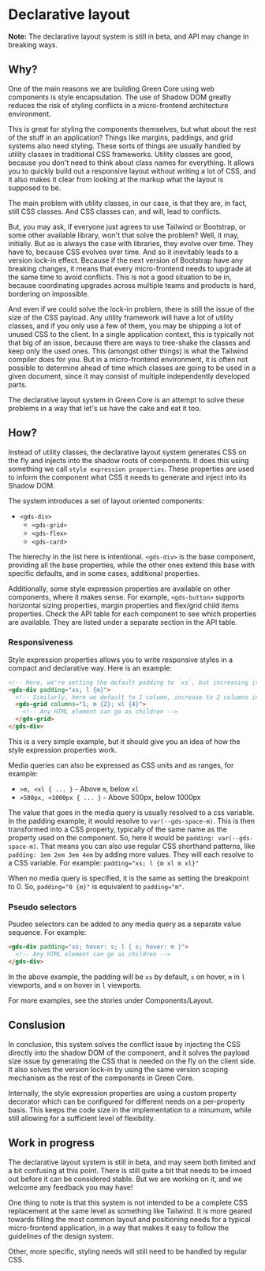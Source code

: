 
<Meta title="Concepts/Declarative layout" />

# Declarative layout

**Note:** The declarative layout system is still in beta, and API may change in breaking ways.

## Why?

One of the main reasons we are building Green Core using web components is style encapsulation. The use
of Shadow DOM greatly reduces the risk of styling conflicts in a micro-frontend architecture environment.

This is great for styling the components themselves, but what about the rest of the stuff in an application?
Things like margins, paddings, and grid systems also need styling. These sorts of things are usually handled
by utility classes in traditional CSS frameworks. Utility classes are good, because you don't need to think
about class names for everything. It allows you to quickly build out a responsive layout without writing
a lot of CSS, and it also makes it clear from looking at the markup what the layout is supposed to be.

The main problem with utility classes, in our case, is that they are, in fact, still CSS classes. And CSS classes
can, and will, lead to conflicts.

But, you may ask, if everyone just agrees to use Tailwind or Bootstrap, or some other available
library, won't that solve the problem? Well, it may, initially. But as is always the case with libraries,
they evolve over time. They have to, because CSS evolves over time. And so it inevitably leads to a version
lock-in effect. Because if the next version of Bootstrap have any breaking changes, it means that every
micro-frontend needs to upgrade at the same time to avoid conflicts. This is not a good situation to be in,
because coordinating upgrades across multiple teams and products is hard, bordering on impossible.

And even if we could solve the lock-in problem, there is still the issue of the size of the CSS payload. Any utility
framework will have a lot of utility classes, and if you only use a few of them, you may be shipping a lot of
unused CSS to the client. In a single application context, this is typically not that big of an issue, because there
are ways to tree-shake the classes and keep only the used ones. This (amongst other things) is what the Tailwind
compiler does for you. But in a micro-frontend environment, it is often not possible to determine ahead of time which
classes are going to be used in a given document, since it may consist of multiple independently developed parts.

The declarative layout system in Green Core is an attempt to solve these problems in a way that let's us have the
cake and eat it too.

## How?

Instead of utility classes, the declarative layout system generates CSS on the fly and injects into the
shadow roots of components. It does this using something we call `style expression properties`. These properties
are used to inform the component what CSS it needs to generate and inject into its Shadow DOM.

The system introduces a set of layout oriented components:

- `<gds-div>`
  - `<gds-grid>`
  - `<gds-flex>`
  - `<gds-card>`

The hierechy in the list here is intentional. `<gds-div>` is the base component, providing all the base properties,
while the other ones extend this base with specific defaults, and in some cases, additional properties.

Additionally, some style expression properties are available on other components, where it makes sense. For example,
`<gds-button>` supports horizontal sizing properties, margin properties and flex/grid child items properties. Check
the API table for each component to see which properties are available. They are listed under a separate section in
the API table.

### Responsiveness

Style expression properties allows you to write responsive styles in a compact and declarative way. Here is an example:

```html
<!-- Here, we're setting the default padding to `xs`, but increasing it to `m` in `l` viewports -->
<gds-div padding="xs; l {m}">
  <!-- Similarly, here we default to 1 column, increase to 2 columns in `m` viewpors, and 4 columns in `xl` viewports -->
  <gds-grid columns="1; m {2}; xl {4}">
    <!-- Any HTML element can go as children -->
  </gds-grid>
</gds-div>
```

This is a very simple example, but it should give you an idea of how the style expression properties work.

Media queries can also be expressed as CSS units and as ranges, for example:

- `>m, <xl { ... }` - Above `m`, below `xl`
- `>500px, <1000px { ... }` - Above 500px, below 1000px

The value that goes in the media query is usually resolved to a css variable. In the padding example, it would
resolve to `var(--gds-space-m)`. This is then transformed into a CSS property, typically of the same name as the
property used on the component. So, here it would be `padding: var(--gds-space-m)`. That means you can also use
regular CSS shorthand patterns, like `padding: 1em 2em 3em 4em` by adding more values. They will each resolve to\
a CSS variable. For example: `padding="xs; l {m xl m xl}"`

When no media query is specified, it is the same as setting the breakpoint to 0. So, `padding="0 {m}"` is equivalent
to `padding="m"`.

### Pseudo selectors

Psudeo selectors can be added to any media query as a separate value sequence. For example:

```html
<gds-div padding="xs; hover: s; l { s; hover: m }">
  <!-- Any HTML element can go as children -->
</gds-div>
```

In the above example, the padding will be `xs` by default, `s` on hover, `m` in `l` viewports, and `m` on hover in `l` viewports.

For more examples, see the stories under Components/Layout.

## Conslusion

In conclusion, this system solves the conflict issue by injecting the CSS directly into the shadow DOM of the component,
and it solves the payload size issue by generating the CSS that is needed on the fly on the client side. It also solves
the version lock-in by using the same version scoping mechanism as the rest of the components in Green Core.

Internally, the style expression properties are using a custom property decorator which can be configured for different
needs on a per-property basis. This keeps the code size in the implementation to a minumum, while still allowing for a
sufficient level of flexibility.

## Work in progress

The declarative layout system is still in beta, and may seem both limited and a bit confusing at this point. There is
still quite a bit that needs to be irnoed out before it can be considered stable. But we are working on it, and we
welcome any feedback you may have!

One thing to note is that this system is not intended to be a complete CSS replacement at the same level as something
like Tailwind. It is more geared towards filling the most common layout and positioning needs for a typical micro-frontend
application, in a way that makes it easy to follow the guidelines of the design system.

Other, more specific, styling needs will still need to be handled by regular CSS.
